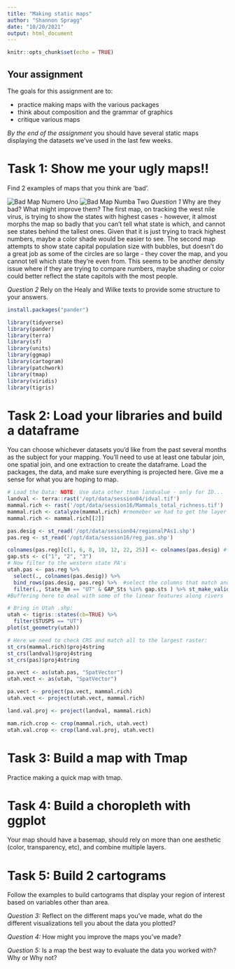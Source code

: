 ```yaml
---
title: "Making static maps"
author: "Shannon Spragg"
date: "10/20/2021"
output: html_document
---
```


```r
knitr::opts_chunk$set(echo = TRUE)
```


## Your assignment

The goals for this assignment are to:

- practice making maps with the various packages
- think about composition and the grammar of graphics
- critique various maps

_By the end of the assignment_ you should have several static maps displaying the datasets we've used in the last few weeks.

# Task 1: Show me your ugly maps!!
Find 2 examples of maps that you think are 'bad'. 

![Bad Map Numero Uno]("/Users/shannonspragg/Desktop/Boise State/BSU Research Lab/R Tools/Spatial Data in R/HW Figures/badmap1.png")
![Bad Map Numba Two]("/Users/shannonspragg/Desktop/Boise State/BSU Research Lab/R Tools/Spatial Data in R/HW Figures/bad map2.jpeg)
_Question 1_ Why are they bad? What might improve them? 
The first map, on tracking the west nile virus, is trying to show the states with highest cases - however, it almost morphs the map so badly that you can't tell what state is which, and cannot see states behind the tallest ones. Given that it is just trying to track highest numbers, maybe a color shade would be easier to see.
The second map attempts to show state capital population size with bubbles, but doesn't do a great job as some of the circles are so large - they cover the map, and you cannot tell which state they're even from. This seems to be another density issue where if they are trying to compare numbers, maybe shading or color could better reflect the state capitols with the most people.

_Question 2_ Rely on the Healy and Wilke texts to provide some structure to your answers.


```r
install.packages("pander")

library(tidyverse)
library(pander)
library(terra)
library(sf)
library(units)
library(ggmap)
library(cartogram)
library(patchwork)
library(tmap)
library(viridis)
library(tigris)
```

# Task 2: Load your libraries and build a dataframe
You can choose whichever datasets you'd like from the past several months as the subject for your mapping. You'll need to use at least one tabular join, one spatial join, and one extraction to create the dataframe. Load the packages, the data, and make sure everything is projected here. Give me a sense for what you are hoping to map.
```r
# Load the Data: NOTE: Use data other than landvalue - only for ID...
landval <- terra::rast('/opt/data/session04/idval.tif')
mammal.rich <- rast('/opt/data/session16/Mammals_total_richness.tif')
mammal.rich <- catalyze(mammal.rich) #rmemeber we had to get the layer we wanted from the richness data
mammal.rich <- mammal.rich[[2]]

pas.desig <- st_read('/opt/data/session04/regionalPAs1.shp')
pas.reg <- st_read('/opt/data/session16/reg_pas.shp')

colnames(pas.reg)[c(1, 6, 8, 10, 12, 22, 25)] <- colnames(pas.desig) #find the columnames in the proc dataset and replace them with the almost matching names from the des.
gap.sts <- c("1", "2", "3") 
# Now filter to the western state PA's
utah.pas <- pas.reg %>% 
  select(., colnames(pas.desig)) %>% 
  bind_rows(pas.desig, pas.reg) %>%  #select the columns that match and then combine
  filter(., State_Nm == "UT" & GAP_Sts %in% gap.sts ) %>% st_make_valid() %>% st_buffer(., 10000)
#Buffering here to deal with some of the linear features along rivers

# Bring in Utah .shp:
utah <- tigris::states(cb=TRUE) %>% 
  filter(STUSPS == "UT") 
plot(st_geometry(utah))
```

```r
# Here we need to check CRS and match all to the largest raster:
st_crs(mammal.rich)$proj4string
st_crs(landval)$proj4string
st_crs(pas)$proj4string

pa.vect <- as(utah.pas, "SpatVector")
utah.vect <- as(utah, "SpatVector")

pa.vect <- project(pa.vect, mammal.rich)
utah.vect <- project(utah.vect, mammal.rich)

land.val.proj <- project(landval, mammal.rich)

mam.rich.crop <- crop(mammal.rich, utah.vect)
utah.val.crop <- crop(land.val.proj, utah.vect)
```


# Task 3: Build a map with Tmap
Practice making a quick map with tmap. 


# Task 4: Build a choropleth with ggplot
Your map should have a basemap, should rely on more than one aesthetic (color, transparency, etc), and combine multiple layers.

# Task 5: Build 2 cartograms
Follow the examples to build cartograms that display your region of interest based on variables other than area.

_Question 3:_ Reflect on the different maps you've made, what do the different visualizations tell you about the data you plotted?

_Question 4:_ How might you improve the maps you've made?

_Question 5:_ Is a map the best way to evaluate the data you worked with? Why or Why not?


